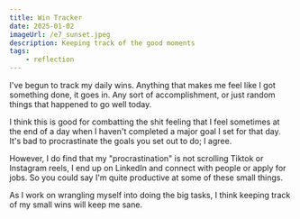 ```yaml
---
title: Win Tracker
date: 2025-01-02
imageUrl: /e7_sunset.jpeg
description: Keeping track of the good moments
tags:
    - reflection
---
```


I've begun to track my daily wins. Anything that makes me feel like I got something done, it goes in. Any sort of accomplishment, or just random things that happened to go well today.

I think this is good for combatting the shit feeling that I feel sometimes at the end of a day when I haven't completed a major goal I set for that day. It's bad to procrastinate the goals you set out to do; I agree.

However, I do find that my "procrastination" is not scrolling Tiktok or Instagram reels, I end up on LinkedIn and connect with people or apply for jobs. So you could say I'm quite productive at some of these small things.

As I work on wrangling myself into doing the big tasks, I think keeping track of my small wins will keep me sane.
